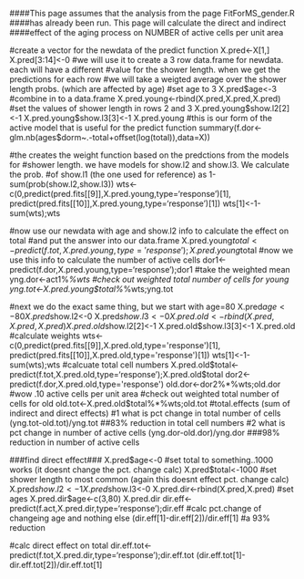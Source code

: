 ####This page assumes that the analysis from the page FitForMS_gender.R 
####has already been run. This page will calculate the direct and indirect
####effect of the aging process on NUMBER of active cells per unit area

#create a vector for the newdata of the predict function
X.pred<-X[1,]
X.pred[3:14]<-0
#we will use it to create a 3 row data.frame for newdata. each will have a different
#value for the shower length. when we get the predictions for each row
#we will take a weigted average over the shower length probs. (which are affected by age)
#set age to 3
X.pred$age<-3
#combine in to a data.frame
X.pred.young<-rbind(X.pred,X.pred,X.pred)
#set the values of shower length in rows 2 and 3
X.pred.young$show.l2[2]<-1
X.pred.young$show.l3[3]<-1
X.pred.young
#this is our form of the active model that is useful for the predict function
summary(f.dor<-glm.nb(ages$dorm~.-total+offset(log(total)),data=X))

#the creates the weight function based on the predctions from the models for
#shower length. we have models for show.l2 and show.l3. We calculate the prob.
#of show.l1 (the one used for reference) as 1-sum(prob(show.l2,show.l3))
wts<-c(0,predict(pred.fits[[9]],X.pred.young,type='response')[1],
predict(pred.fits[[10]],X.pred.young,type='response')[1])
wts[1]<-1-sum(wts);wts

#now use our newdata with age and show.l2 info to calculate the effect on total
#and put the answer into our data.frame
X.pred.young$total<-predict(f.tot,X.pred.young,type='response');X.pred.young$total
#now we use this info to calculate the number of active cells
dor1<-predict(f.dor,X.pred.young,type='response');dor1
#take the weighted mean 
yng.dor<-act1%*%wts
#check out weighted total number of cells for young
yng.tot<-X.pred.young$total%*%wts;yng.tot

#next we do the exact same thing, but we start with age=80
X.pred$age<-80
X.pred$show.l2<-0
X.pred$show.l3<-0
X.pred.old<-rbind(X.pred,X.pred,X.pred)
X.pred.old$show.l2[2]<-1
X.pred.old$show.l3[3]<-1
X.pred.old
#calculate weights
wts<-c(0,predict(pred.fits[[9]],X.pred.old,type='response')[1],
       predict(pred.fits[[10]],X.pred.old,type='response')[1])
wts[1]<-1-sum(wts);wts
#calcuate total cell numbers
X.pred.old$total<-predict(f.tot,X.pred.old,type='response');X.pred.old$total
dor2<-predict(f.dor,X.pred.old,type='response')
old.dor<-dor2%*%wts;old.dor
#wow .10 active cells per unit area
#check out weighted total number of cells for old
old.tot<-X.pred.old$total%*%wts;old.tot
#total.effects (sum of indirect and direct effects) 
#1 what is pct change in total number of cells
(yng.tot-old.tot)/yng.tot
##83% reduction in total cell numbers 
#2 what is pct change in number of active cells
(yng.dor-old.dor)/yng.dor
###98% reduction in number of active cells

###find direct effect###
X.pred$age<-0
#set total to something..1000 works (it doesnt change the pct. change calc)
X.pred$total<-1000
#set shower length to most common (again this doesnt effect pct. change calc)
X.pred$show.l2<-1
X.pred$show.l3<-0
X.pred.dir<-rbind(X.pred,X.pred)
#set ages
X.pred.dir$age<-c(3,80)
X.pred.dir
dir.eff<-predict(f.act,X.pred.dir,type='response');dir.eff
#calc pct.change of changeing age and nothing else
(dir.eff[1]-dir.eff[2])/dir.eff[1]
#a 93% reduction

#calc direct effect on total
dir.eff.tot<-predict(f.tot,X.pred.dir,type='response');dir.eff.tot
(dir.eff.tot[1]-dir.eff.tot[2])/dir.eff.tot[1]


